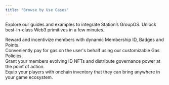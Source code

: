 ```yaml
---
title: "Browse by Use Cases"
---
```


Explore our guides and examples to integrate Station’s GroupOS. Unlock best-in-class Web3 primitives in a few minutes. 

<CardGroup cols={2}>
  <Card
    title="Membership & Loyalty"
    icon="star"
    iconType="solid"
    href="/use-cases/membership-loyalty/overview"
  >
    <div style={{ paddingTop: "8px", fontSize: "14px" }}>
      Reward and incentivize members with dynamic Membership ID, Badges and Points. 
    </div>
  </Card>
    <Card
    title="Gas Pass"
    icon="gas-pump"
    iconType="solid"
    href="/use-cases/gas-pass/overview"
  >
    <div style={{ paddingTop: "8px", fontSize: "14px" }}>
      Conveniently pay for gas on the user's behalf using our customizable Gas Policies.
    </div>
  </Card>
  <Card
    title="Governance"
    icon="check-to-slot"
    iconType="solid"
    href="/use-cases/governance/overview"
  >
    <div style={{ paddingTop: "8px", fontSize: "14px" }}>
      Grant your members evolving ID NFTs and distribute governance power at the point of action.
    </div>
  </Card>
    <Card
    title="Player Inventory"
    icon="gamepad-modern"
    iconType="solid"
    href="/use-cases/inventory/overview"
  >
    <div style={{ paddingTop: "8px", fontSize: "14px" }}>
      Equip your players with onchain inventory that they can bring anywhere in your game ecosystem.
    </div>
  </Card>
</CardGroup>





